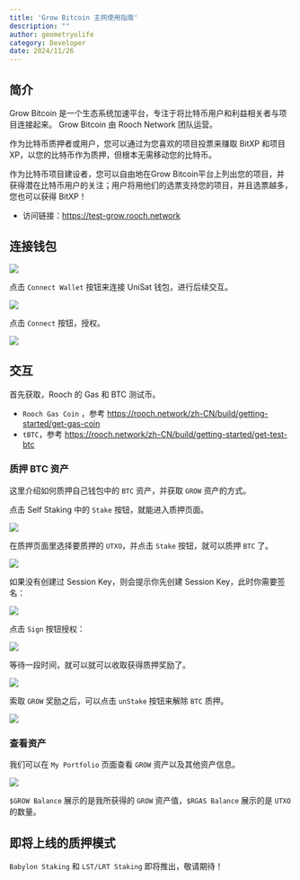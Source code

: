 ```yaml
---
title: 'Grow Bitcoin 主网使用指南'
description: ""
author: geometryolife
category: Developer
date: 2024/11/26
---
```



<PostHeader />

## 简介

Grow Bitcoin 是一个生态系统加速平台，专注于将比特币用户和利益相关者与项目连接起来。 Grow Bitcoin 由 Rooch Network 团队运营。

作为比特币质押者或用户，您可以通过为您喜欢的项目投票来赚取 BitXP 和项目 XP，以您的比特币作为质押，但根本无需移动您的比特币。

作为比特币项目建设者，您可以自由地在Grow Bitcoin平台上列出您的项目，并获得潜在比特币用户的关注；用户将用他们的选票支持您的项目，并且选票越多，您也可以获得 BitXP！

- 访问链接：https://test-grow.rooch.network

## 连接钱包

![](/blog/grow-bitcoin/grow-connect-wallet.png)

点击 `Connect Wallet` 按钮来连接 UniSat 钱包，进行后续交互。

![](/blog/grow-bitcoin/choose-unisat.png)

点击 `Connect` 按钮，授权。

![](/blog/grow-bitcoin/authorization.png)

## 交互

首先获取，Rooch 的 Gas 和 BTC 测试币。

- `Rooch Gas Coin` ，参考 https://rooch.network/zh-CN/build/getting-started/get-gas-coin
- `tBTC`，参考 https://rooch.network/zh-CN/build/getting-started/get-test-btc

### 质押 BTC 资产

这里介绍如何质押自己钱包中的 `BTC` 资产，并获取 `GROW` 资产的方式。

点击 Self Staking 中的 `Stake` 按钮，就能进入质押页面。

![](/blog/grow-bitcoin/self-staking.png)

在质押页面里选择要质押的 `UTXO`，并点击 `Stake` 按钮，就可以质押 `BTC` 了。

![](/blog/grow-bitcoin/self-staking-choose.png)

如果没有创建过 Session Key，则会提示你先创建 Session Key，此时你需要签名：

![](/blog/grow-bitcoin/create-session-key.png)

点击 `Sign` 按钮授权：

![](/blog/grow-bitcoin/session-key-sign.png)

等待一段时间，就可以就可以收取获得质押奖励了。

![](/blog/grow-bitcoin/claim.png)

索取 `GROW` 奖励之后，可以点击 `unStake` 按钮来解除 `BTC` 质押。

![](/blog/grow-bitcoin/unstake.png)

### 查看资产

我们可以在 `My Portfolio` 页面查看 `GROW` 资产以及其他资产信息。

![](/blog/grow-bitcoin/my-portfolio.png)

`$GROW Balance` 展示的是我所获得的 `GROW` 资产值，`$RGAS Balance` 展示的是 `UTXO` 的数量。

## 即将上线的质押模式

`Babylon Staking` 和 `LST/LRT Staking` 即将推出，敬请期待！
